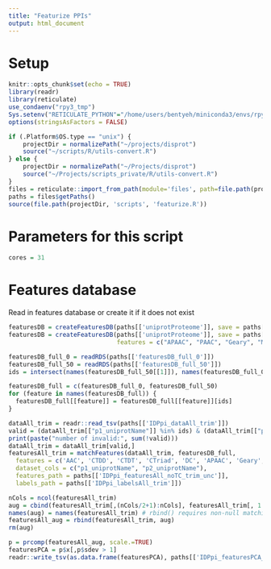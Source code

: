 ```yaml
---
title: "Featurize PPIs"
output: html_document
---
```


# Setup

```r
knitr::opts_chunk$set(echo = TRUE)
library(readr)
library(reticulate)
use_condaenv("rpy3_tmp")
Sys.setenv("RETICULATE_PYTHON"="/home/users/bentyeh/miniconda3/envs/rpy3_tmp/bin/python")
options(stringsAsFactors = FALSE)

if (.Platform$OS.type == "unix") {
    projectDir = normalizePath("~/projects/disprot")
    source("~/scripts/R/utils-convert.R")
} else {
    projectDir = normalizePath("~/Projects/disprot")
    source("~/Projects/scripts_private/R/utils-convert.R")
}
files = reticulate::import_from_path(module='files', path=file.path(projectDir, 'scripts'))
paths = files$getPaths()
source(file.path(projectDir, 'scripts', 'featurize.R'))
```

# Parameters for this script

```r
cores = 31
```

# Features database

Read in features database or create it if it does not exist

```r
featuresDB = createFeaturesDB(paths[['uniprotProteome']], save = paths[['featuresDB_full_0']], lambda = 0, cores = cores)
featuresDB = createFeaturesDB(paths[['uniprotProteome']], save = paths[['featuresDB_full_50']], lambda = 50, cores = cores,
                              features = c("APAAC", "PAAC", "Geary", "Moran", "MoreauBroto", "QSO", "SOCN"))
```

```r
featuresDB_full_0 = readRDS(paths[['featuresDB_full_0']])
featuresDB_full_50 = readRDS(paths[['featuresDB_full_50']])
ids = intersect(names(featuresDB_full_50[[1]]), names(featuresDB_full_0[[1]]))

featuresDB_full = c(featuresDB_full_0, featuresDB_full_50)
for (feature in names(featuresDB_full)) {
  featuresDB_full[[feature]] = featuresDB_full[[feature]][ids]
}
```

```r
dataAll_trim = readr::read_tsv(paths[['IDPpi_dataAll_trim']])
valid = (dataAll_trim[["p1_uniprotName"]] %in% ids) & (dataAll_trim[["p2_uniprotName"]] %in% ids)
print(paste("number of invalid:", sum(!valid)))
dataAll_trim = dataAll_trim[valid,]
featuresAll_trim = matchFeatures(dataAll_trim, featuresDB_full,
  features = c('AAC', 'CTDD', 'CTDT', 'CTriad', 'DC', 'APAAC', 'Geary', 'Moran', 'MoreauBroto', 'QSO', 'SOCN'),
  dataset_cols = c("p1_uniprotName", "p2_uniprotName"),
  features_path = paths[['IDPpi_featuresAll_noTC_trim_unc']],
  labels_path = paths[['IDPpi_labelsAll_trim']])
```

```r
nCols = ncol(featuresAll_trim)
aug = cbind(featuresAll_trim[,(nCols/2+1):nCols], featuresAll_trim[, 1:(nCols/2)])
names(aug) = names(featuresAll_trim) # rbind() requires non-null matching column names
featuresAll_aug = rbind(featuresAll_trim, aug)
rm(aug)
```

```r
p = prcomp(featuresAll_aug, scale.=TRUE)
featuresPCA = p$x[,p$sdev > 1]
readr::write_tsv(as.data.frame(featuresPCA), paths[['IDPpi_featuresPCA_unc']])
```
